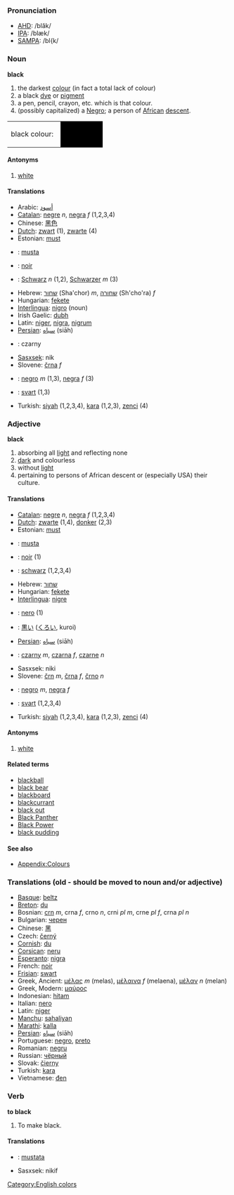 ===Pronunciation===
*[[w:AHD|AHD]]: /blăk/
*[[w:IPA|IPA]]: /blæk/
*[[w:SAMPA|SAMPA]]: /bl{k/

===Noun===

;'''black'''
#the darkest [[colour]] (in fact a total lack of colour)
#a black [[dye]] or [[pigment]]
#a pen, pencil, crayon, etc. which is that colour.
#(possibly capitalized) a [[Negro]]; a person of [[African]] [[descent]].

<table><tr><td height="25">black colour: &nbsp;</td><td bgcolor="black" width="80">&nbsp; </td></tr></table>

====Antonyms====
#[[white]]

====Translations====
* Arabic: [[أسود]]
* [[Catalan]]: [[negre]] ''n'', [[negra]] ''f'' (1,2,3,4)
* Chinese: [[黑色]]
* [[Dutch]]: [[zwart]] (1), [[zwarte]] (4)
* Estonian: [[must]]
* {{fi}}: [[musta]]
* {{fr}}: [[noir]]
* {{de}}: [[Schwarz]] ''n'' (1,2), [[Schwarzer]] ''m'' (3)
* Hebrew: [[שחור]] (Sha'chor) ''m'', [[שחורה]] (Sh'cho'ra) ''f''
* Hungarian: [[fekete]]
* [[Interlingua]]: [[nigro]] (noun)
* Irish Gaelic: [[dubh]]
* Latin: [[niger]], [[nigra]], [[nigrum]]
* [[Persian]]: [[سياه]] (siāh)
* {{pl}}: czarny
* [[Sasxsek]]: nik
* Slovene: [[črna]] ''f''
* {{es}}: [[negro]] ''m'' (1,3), [[negra]] ''f'' (3)
* {{sv}}: [[svart]] (1,3)
* Turkish: [[siyah]] (1,2,3,4), [[kara]] (1,2,3), [[zenci]] (4)

===Adjective===
;'''black'''
#absorbing all [[light]] and reflecting none
#[[dark]] and colourless
#without [[light]]
#pertaining to persons of African descent or (especially USA) their culture.

====Translations====
* [[Catalan]]: [[negre]] ''n'', [[negra]] ''f'' (1,2,3,4)
* [[Dutch]]: [[zwarte]] (1,4), [[donker]] (2,3)
* Estonian: [[must]]
* {{fi}}: [[musta]]
* {{fr}}: [[noir]] (1)
* {{de}}: [[schwarz]] (1,2,3,4)
* Hebrew: [[שחור]] 
* Hungarian: [[fekete]]
* [[Interlingua]]: [[nigre]]
* {{it}}: [[nero]] (1)
* {{ja}}: [[黒い]] ([[くろい]], kuroi)
* [[Persian]]: [[سياه]] (siāh)
* {{pl}}: [[czarny]] ''m'', [[czarna]] ''f'', [[czarne]] ''n''
* Sasxsek: niki
* Slovene: [[črn]] ''m'', [[črna]] ''f'', [[črno]] ''n''
* {{es}}: [[negro]] ''m'', [[negra]] ''f''
* {{sv}}: [[svart]] (1,2,3,4)
* Turkish: [[siyah]] (1,2,3,4), [[kara]] (1,2,3), [[zenci]] (4)

====Antonyms====
#[[white]]

====Related terms====
*[[blackball]]
*[[black bear]]
*[[blackboard]]
*[[blackcurrant]]
*[[black out]]
*[[Black Panther]]
*[[Black Power]]
*[[black pudding]]

====See also====
*[[Wiktionary_Appendix:Colours|Appendix:Colours]]

===Translations (old - should be moved to noun and/or adjective) ===

* [[Basque]]: [[beltz]]
* [[Breton]]: [[du]]
* Bosnian: [[crn]] ''m'', crna ''f'', crno ''n'', crni ''pl m'', crne ''pl f'', crna ''pl n''
* Bulgarian: [[черен]] 
* Chinese: [[黑]]
* Czech: [[černý]]
* [[Cornish]]: [[du]]
* [[Corsican]]: [[neru]]
* [[Esperanto]]: [[nigra]]
* French: [[noir]]
* [[Frisian]]: [[swart]]
* Greek, Ancient: [[μέλας]] ''m'' (melas), [[μέλαινα]] ''f'' (melaena), [[μέλαν]] ''n'' (melan)
* Greek, Modern: [[μαύρος]]
* Indonesian: [[hitam]]
* Italian: [[nero]]
* Latin: [[niger]]
* [[Manchu]]: [[sahaliyan]]
* [[Marathi]]: [[kalla]]
* [[Persian]]: [[سياه]] (siāh)
* Portuguese:  [[negro]], [[preto]]
* Romanian: [[negru]]
* Russian: [[чёрный]]
* Slovak: [[čierny]]
* Turkish: [[kara]]
* Vietnamese: [[đen]]

===Verb===
'''to black'''
# To make black.

====Translations====

*{{fi}}: [[mustata]]
* Sasxsek: nikif

[[Category:English colors]]